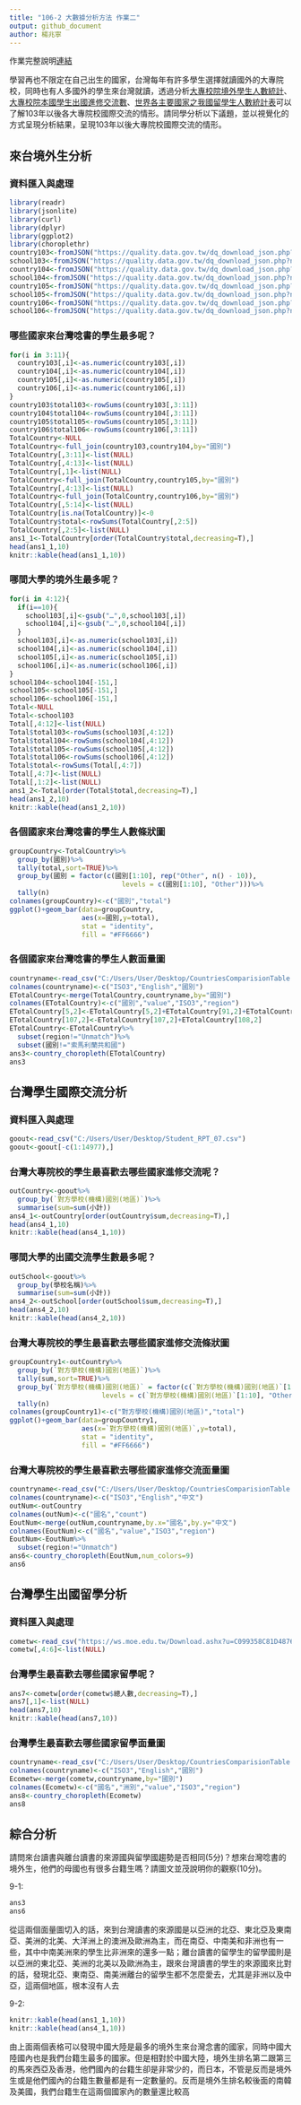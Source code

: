 ```yaml
---
title: "106-2 大數據分析方法 作業二"
output: github_document
author: 楊兆寧
---
```


作業完整說明[連結](https://docs.google.com/document/d/1aLGSsGXhgOVgwzSg9JdaNz2qGPQJSoupDAQownkGf_I/edit?usp=sharing)

學習再也不限定在自己出生的國家，台灣每年有許多學生選擇就讀國外的大專院校，同時也有人多國外的學生來台灣就讀，透過分析[大專校院境外學生人數統計](https://data.gov.tw/dataset/6289)、[大專校院本國學生出國進修交流數](https://data.gov.tw/dataset/24730)、[世界各主要國家之我國留學生人數統計表](https://ws.moe.edu.tw/Download.ashx?u=C099358C81D4876CC7586B178A6BD6D5062C39FB76BDE7EC7685C1A3C0846BCDD2B4F4C2FE907C3E7E96F97D24487065577A728C59D4D9A4ECDFF432EA5A114C8B01E4AFECC637696DE4DAECA03BB417&n=4E402A02CE6F0B6C1B3C7E89FDA1FAD0B5DDFA6F3DA74E2DA06AE927F09433CFBC07A1910C169A1845D8EB78BD7D60D7414F74617F2A6B71DC86D17C9DA3781394EF5794EEA7363C&icon=..csv)可以了解103年以後各大專院校國際交流的情形。請同學分析以下議題，並以視覺化的方式呈現分析結果，呈現103年以後大專院校國際交流的情形。



## 來台境外生分析
### 資料匯入與處理
```r
library(readr)
library(jsonlite)
library(curl)
library(dplyr)
library(ggplot2)
library(choroplethr)
country103<-fromJSON("https://quality.data.gov.tw/dq_download_json.php?nid=6289&md5_url=25f64d5125016dcd6aed42e50c972ed0")
school103<-fromJSON("https://quality.data.gov.tw/dq_download_json.php?nid=6289&md5_url=a6d1469f39fe41fb81dbfc373aef3331")
country104<-fromJSON("https://quality.data.gov.tw/dq_download_json.php?nid=6289&md5_url=4d3e9b37b7b0fd3aa18a388cdbc77996")
school104<-fromJSON("https://quality.data.gov.tw/dq_download_json.php?nid=6289&md5_url=8baeae81cba74f35cf0bb1333d3d99f5")
country105<-fromJSON("https://quality.data.gov.tw/dq_download_json.php?nid=6289&md5_url=19bedf88cf46999da12513de755c33c6")
school105<-fromJSON("https://quality.data.gov.tw/dq_download_json.php?nid=6289&md5_url=1a485383cf9995da679c3798ab4fd681")
country106<-fromJSON("https://quality.data.gov.tw/dq_download_json.php?nid=6289&md5_url=50e3370f9f8794f2054c0c82a2ed8c91")
school106<-fromJSON("https://quality.data.gov.tw/dq_download_json.php?nid=6289&md5_url=883e2ab4d5357f70bea9ac44a47d05cc")
```

### 哪些國家來台灣唸書的學生最多呢？ 
```r
for(i in 3:11){
  country103[,i]<-as.numeric(country103[,i])
  country104[,i]<-as.numeric(country104[,i])
  country105[,i]<-as.numeric(country105[,i])
  country106[,i]<-as.numeric(country106[,i])
}
country103$total103<-rowSums(country103[,3:11])
country104$total104<-rowSums(country104[,3:11])
country105$total105<-rowSums(country105[,3:11])
country106$total106<-rowSums(country106[,3:11])
TotalCountry<-NULL
TotalCountry<-full_join(country103,country104,by="國別")
TotalCountry[,3:11]<-list(NULL)
TotalCountry[,4:13]<-list(NULL)
TotalCountry[,1]<-list(NULL)
TotalCountry<-full_join(TotalCountry,country105,by="國別")
TotalCountry[,4:13]<-list(NULL)
TotalCountry<-full_join(TotalCountry,country106,by="國別")
TotalCountry[,5:14]<-list(NULL)
TotalCountry[is.na(TotalCountry)]<-0
TotalCountry$total<-rowSums(TotalCountry[,2:5])
TotalCountry[,2:5]<-list(NULL)
ans1_1<-TotalCountry[order(TotalCountry$total,decreasing=T),]
head(ans1_1,10)
knitr::kable(head(ans1_1,10))
```

### 哪間大學的境外生最多呢？
```r
for(i in 4:12){
  if(i==10){
    school103[,i]<-gsub("…",0,school103[,i])
    school104[,i]<-gsub("…",0,school104[,i])
  }
  school103[,i]<-as.numeric(school103[,i])
  school104[,i]<-as.numeric(school104[,i])
  school105[,i]<-as.numeric(school105[,i])
  school106[,i]<-as.numeric(school106[,i])
}
school104<-school104[-151,]
school105<-school105[-151,]
school106<-school106[-151,]
Total<-NULL
Total<-school103
Total[,4:12]<-list(NULL)
Total$total103<-rowSums(school103[,4:12])
Total$total104<-rowSums(school104[,4:12])
Total$total105<-rowSums(school105[,4:12])
Total$total106<-rowSums(school106[,4:12])
Total$total<-rowSums(Total[,4:7])
Total[,4:7]<-list(NULL)
Total[,1:2]<-list(NULL)
ans1_2<-Total[order(Total$total,decreasing=T),]
head(ans1_2,10)
knitr::kable(head(ans1_2,10))
```

### 各個國家來台灣唸書的學生人數條狀圖
```r
groupCountry<-TotalCountry%>%
  group_by(國別)%>%
  tally(total,sort=TRUE)%>%
  group_by(國別 = factor(c(國別[1:10], rep("Other", n() - 10)),
                            levels = c(國別[1:10], "Other")))%>%
  tally(n)
colnames(groupCountry)<-c("國別","total")
ggplot()+geom_bar(data=groupCountry,
                  aes(x=國別,y=total),
                  stat = "identity",
                  fill = "#FF6666")
```

### 各個國家來台灣唸書的學生人數面量圖
```r
countryname<-read_csv("C:/Users/User/Desktop/CountriesComparisionTable.csv")
colnames(countryname)<-c("ISO3","English","國別")
ETotalCountry<-merge(TotalCountry,countryname,by="國別")
colnames(ETotalCountry)<-c("國別","value","ISO3","region")
ETotalCountry[5,2]<-ETotalCountry[5,2]+ETotalCountry[91,2]+ETotalCountry[159,2]
ETotalCountry[107,2]<-ETotalCountry[107,2]+ETotalCountry[108,2]
ETotalCountry<-ETotalCountry%>%
  subset(region!="Unmatch")%>%
  subset(國別!="索馬利蘭共和國")
ans3<-country_choropleth(ETotalCountry)
ans3
```

## 台灣學生國際交流分析

### 資料匯入與處理
```r
goout<-read_csv("C:/Users/User/Desktop/Student_RPT_07.csv")
goout<-goout[-c(1:14977),]
```

### 台灣大專院校的學生最喜歡去哪些國家進修交流呢？
```r
outCountry<-goout%>%
  group_by(`對方學校(機構)國別(地區)`)%>%
  summarise(sum=sum(小計))
ans4_1<-outCountry[order(outCountry$sum,decreasing=T),]
head(ans4_1,10)
knitr::kable(head(ans4_1,10))
```

### 哪間大學的出國交流學生數最多呢？
```r
outSchool<-goout%>%
  group_by(學校名稱)%>%
  summarise(sum=sum(小計))
ans4_2<-outSchool[order(outSchool$sum,decreasing=T),]
head(ans4_2,10)
knitr::kable(head(ans4_2,10))
```

### 台灣大專院校的學生最喜歡去哪些國家進修交流條狀圖
```r
groupCountry1<-outCountry%>%
  group_by(`對方學校(機構)國別(地區)`)%>%
  tally(sum,sort=TRUE)%>%
  group_by(`對方學校(機構)國別(地區)` = factor(c(`對方學校(機構)國別(地區)`[1:10], rep("Other", n() - 10)),
                       levels = c(`對方學校(機構)國別(地區)`[1:10], "Other")))%>%
  tally(n)
colnames(groupCountry1)<-c("對方學校(機構)國別(地區)","total")
ggplot()+geom_bar(data=groupCountry1,
                  aes(x=`對方學校(機構)國別(地區)`,y=total),
                  stat = "identity",
                  fill = "#FF6666")
```

### 台灣大專院校的學生最喜歡去哪些國家進修交流面量圖
```r
countryname<-read_csv("C:/Users/User/Desktop/CountriesComparisionTable.csv")
colnames(countryname)<-c("ISO3","English","中文")
outNum<-outCountry
colnames(outNum)<-c("國名","count")
EoutNum<-merge(outNum,countryname,by.x="國名",by.y="中文")
colnames(EoutNum)<-c("國名","value","ISO3","region")
EoutNum<-EoutNum%>%
  subset(region!="Unmatch")
ans6<-country_choropleth(EoutNum,num_colors=9)
ans6
```

## 台灣學生出國留學分析

### 資料匯入與處理
```r
cometw<-read_csv("https://ws.moe.edu.tw/Download.ashx?u=C099358C81D4876CC7586B178A6BD6D5062C39FB76BDE7EC7685C1A3C0846BCDD2B4F4C2FE907C3E7E96F97D24487065577A728C59D4D9A4ECDFF432EA5A114C8B01E4AFECC637696DE4DAECA03BB417&n=4E402A02CE6F0B6C1B3C7E89FDA1FAD0B5DDFA6F3DA74E2DA06AE927F09433CFBC07A1910C169A1845D8EB78BD7D60D7414F74617F2A6B71DC86D17C9DA3781394EF5794EEA7363C&icon=..csv")
cometw[,4:6]<-list(NULL)
```

### 台灣學生最喜歡去哪些國家留學呢？
```r
ans7<-cometw[order(cometw$總人數,decreasing=T),]
ans7[,1]<-list(NULL)
head(ans7,10)
knitr::kable(head(ans7,10))
```

### 台灣學生最喜歡去哪些國家留學面量圖
```r
countryname<-read_csv("C:/Users/User/Desktop/CountriesComparisionTable.csv")
colnames(countryname)<-c("ISO3","English","國別")
Ecometw<-merge(cometw,countryname,by="國別")
colnames(Ecometw)<-c("國名","洲別","value","ISO3","region")
ans8<-country_choropleth(Ecometw)
ans8
```

## 綜合分析

請問來台讀書與離台讀書的來源國與留學國趨勢是否相同(5分)？想來台灣唸書的境外生，他們的母國也有很多台籍生嗎？請圖文並茂說明你的觀察(10分)。

9-1:

```r
ans3
ans6
```

從這兩個面量圖切入的話，來到台灣讀書的來源國是以亞洲的北亞、東北亞及東南亞、美洲的北美、大洋洲上的澳洲及歐洲為主，而在南亞、中南美和非洲也有一些，其中中南美洲來的學生比非洲來的還多一點；離台讀書的留學生的留學國則是以亞洲的東北亞、美洲的北美以及歐洲為主，跟來台灣讀書的學生的來源國來比對的話，發現北亞、東南亞、南美洲離台的留學生都不怎麼愛去，尤其是非洲以及中亞，這兩個地區，根本沒有人去

9-2:
```r
knitr::kable(head(ans1_1,10))
knitr::kable(head(ans4_1,10))
```


由上面兩個表格可以發現中國大陸是最多的境外生來台灣念書的國家，同時中國大陸國內也是我們台籍生最多的國家。但是相對於中國大陸，境外生排名第二跟第三的馬來西亞及香港，他們國內的台籍生卻是非常少的，而日本，不管是反而是境外生或是他們國內的台籍生數量都是有一定數量的。反而是境外生排名較後面的南韓及美國，我們台籍生在這兩個國家內的數量還比較高

